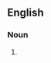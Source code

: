 {{also|kneepad|knee pad}}

==English==

===Noun===
{{head|en|noun}}

# {{attributive of|knee pad|lang=en|nodot=1}}